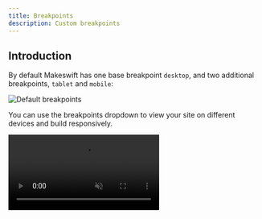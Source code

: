 ```yaml
---
title: Breakpoints
description: Custom breakpoints
---
```


## Introduction

By default Makeswift has one base breakpoint `desktop`, and two additional breakpoints, `tablet` and `mobile`:

![Default breakpoints](../images/default-breakpoints.png)

You can use the breakpoints dropdown to view your site on different devices and build responsively.

<video src="../images/change-breakpoint-dropdown.mp4" autoPlay muted loop />

The default breakpoints are great for starting a new site, but for integrating a site with existing media queries it's better to setup custom breakpoints to match.

## Usage

<Warning>
  Custom breakpoints are only available with the new API pattern. Note that you need to pass the
  `runtime` instance to the `Makeswift` component and `MakeswiftPage` component.
</Warning>

To use the new API pattern and custom breakpoints, you first need to import `ReactRuntime`, and create an instance
while passing the `breakpoints` option to the constructor:

```jsx
import { ReactRuntime } from '@makeswift/runtime/react'

const runtime = new ReactRuntime({
  breakpoints: {
    tablet: { width: 768, viewport: 760, label: 'Tablet' },
    phablet: { width: 640 },
    mobile: { width: 575, viewport: 390, label: 'Mobile' },
  },
})
```

- `width` is the value used in the media query. Width is **required**.
- `viewport` is is the size of the preview we show in app.makeswift.com when you are building. Viewport is **optional** and falls back to width.
- `label` is the text shown in the breakpoint dropdown. Label is **optional** and falls back to the key it is assigned to.

  Example: The second breakpoint above doesn't have a label, so the text used in the breakpoint dropdown is `phablet`.

Then make sure your component registration uses the runtime instance instead of the global `ReactRuntime`:

```diff
- ReactRuntime.registerComponent(...)
+ runtime.registerComponent(HelloWorld, {
  type: "hello-world",
  label: "Hello world",
  props: {
    className: Style(),
    ...
  },
});
```

Then pass the runtime instance to `Makeswift` and `MakeswiftPage`, usually located in file `[[...path]].tsx` or `[[...path]].jsx`:

```jsx
export async function getStaticPaths() {
  const makeswift = new Makeswift(process.env.MAKESWIFT_SITE_API_KEY!, {
    runtime: runtime, // Pass the runtime here
  });

  // ...
}

export async function getStaticProps(ctx) {
  const makeswift = new Makeswift(process.env.MAKESWIFT_SITE_API_KEY!, {
    runtime: runtime, // Pass the runtime here
  });

  // ...
}

export default function Page({ snapshot }) {
  return (
    <MakeswiftPage
      snapshot={snapshot}
      runtime={runtime} {/* and here */}
    />
  );
}
```

## Important Notes

- Makeswift currently only supports **desktop-first** responsiveness. We may support for mobile-first responsiveness in the future. Let us know if mobile-first responsiveness is important to you.
- The `desktop` breakpoint is always added, and its value is calculated based on the largest custom breakpoint.

## API

### Types

```ts
type Breakpoint = {
  width: number
  viewport?: number
  label?: string
}

type BreakpointsInput = Record<string, Breakpoint>
```